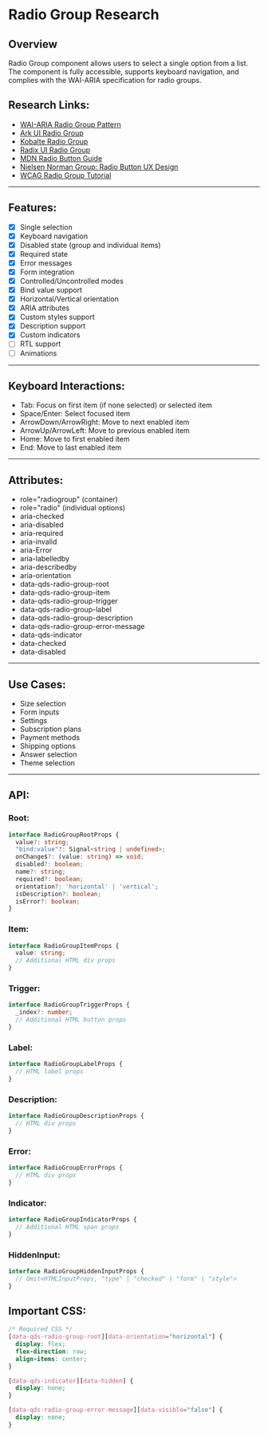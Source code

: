 # Radio Group Research

## Overview
Radio Group component allows users to select a single option from a list. The component is fully accessible,
supports keyboard navigation, and complies with the WAI-ARIA specification for radio groups.

## Research Links:
- [WAI-ARIA Radio Group Pattern](https://www.w3.org/WAI/ARIA/apg/patterns/radio/)
- [Ark UI Radio Group](https://ark-ui.com/react/docs/components/radio-group)
- [Kobalte Radio Group](https://kobalte.dev/docs/core/components/radio-group)
- [Radix UI Radio Group](https://www.radix-ui.com/primitives/docs/components/radio-group)
-	[MDN Radio Button Guide](https://developer.mozilla.org/en-US/docs/Web/HTML/Element/input/radio)
- [Nielsen Norman Group: Radio Button UX Design](https://www.nngroup.com/articles/radio-buttons-default-selection/)
- [WCAG Radio Group Tutorial](https://www.w3.org/WAI/tutorials/forms/grouping/)
---

## Features:
- [x] Single selection
- [x] Keyboard navigation
- [x] Disabled state (group and individual items)
- [x] Required state
- [x] Error messages
- [x] Form integration
- [x] Controlled/Uncontrolled modes
- [x] Bind value support
- [x] Horizontal/Vertical orientation
- [x] ARIA attributes
- [x] Custom styles support
- [x] Description support
- [x] Custom indicators
- [ ] RTL support
- [ ] Animations

---

## Keyboard Interactions:
- Tab: Focus on first item (if none selected) or selected item
- Space/Enter: Select focused item
- ArrowDown/ArrowRight: Move to next enabled item
- ArrowUp/ArrowLeft: Move to previous enabled item
- Home: Move to first enabled item
- End: Move to last enabled item

---

## Attributes:
- role="radiogroup" (container)
- role="radio" (individual options)
- aria-checked
- aria-disabled
- aria-required
- aria-invalid
- aria-Error
- aria-labelledby
- aria-describedby
- aria-orientation
- data-qds-radio-group-root
- data-qds-radio-group-item
- data-qds-radio-group-trigger
- data-qds-radio-group-label
- data-qds-radio-group-description
- data-qds-radio-group-error-message
- data-qds-indicator
- data-checked
- data-disabled

---

## Use Cases:
- Size selection
- Form inputs
- Settings
- Subscription plans
- Payment methods
- Shipping options
- Answer selection
- Theme selection

---

## API:

### Root:
```typescript
interface RadioGroupRootProps {
  value?: string;
  "bind:value"?: Signal<string | undefined>;
  onChange$?: (value: string) => void;
  disabled?: boolean;
  name?: string;
  required?: boolean;
  orientation?: 'horizontal' | 'vertical';
  isDescription?: boolean;
  isError?: boolean;
}
```

### Item:
```typescript
interface RadioGroupItemProps {
  value: string;
  // Additional HTML div props
}
```

### Trigger:
```typescript
interface RadioGroupTriggerProps {
  _index?: number;
  // Additional HTML button props
}
```

### Label:
```typescript
interface RadioGroupLabelProps {
  // HTML label props
}
```

### Description:
```typescript
interface RadioGroupDescriptionProps {
  // HTML div props
}
```

### Error:
```typescript
interface RadioGroupErrorProps {
  // HTML div props
}
```

### Indicator:
```typescript
interface RadioGroupIndicatorProps {
  // Additional HTML span props
}
```

### HiddenInput:
```typescript
interface RadioGroupHiddenInputProps {
  // Omit<HTMLInputProps, "type" | "checked" | "form" | "style">
}
```

## Important CSS:

```css
/* Required CSS */
[data-qds-radio-group-root][data-orientation="horizontal"] {
  display: flex;
  flex-direction: row;
  align-items: center;
}

[data-qds-indicator][data-hidden] {
  display: none;
}

[data-qds-radio-group-error-message][data-visible="false"] {
  display: none;
}
```
